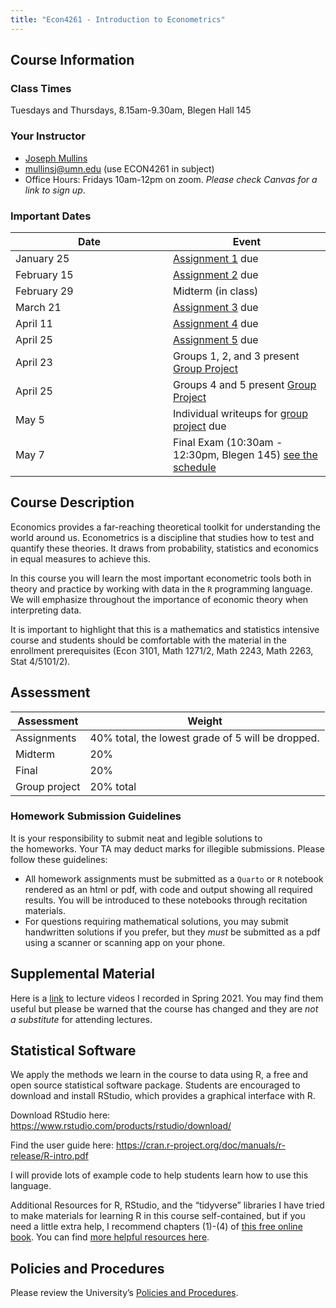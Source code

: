 ```yaml
---
title: "Econ4261 - Introduction to Econometrics"
---
```


## Course Information

### Class Times
Tuesdays and Thursdays, 8.15am-9.30am, Blegen Hall 145

### Your Instructor

- [Joseph Mullins](http://www.josephlyonmullins.com/)
- [mullinsj\@umn.edu](mailto:mullinsj@umn.edu?subject=Econ4261) (use ECON4261 in subject)
- Office Hours: Fridays 10am-12pm on zoom. *Please check Canvas for a link to sign up*.

### Important Dates

| Date | Event |
| ---- | ---- |
| January 25 | [Assignment 1](assignments/Homework-1.qmd) due |
| February 15 | [Assignment 2](assignments/Homework-2.qmd) due |
| February 29 | Midterm (in class) |
| March 21 | [Assignment 3](assignments/Homework-3.qmd) due |
| April 11 | [Assignment 4](assignments/Homework-4.qmd) due |
| April 25 | [Assignment 5](assignments/Homework-5.qmd) due |
| April 23 | Groups 1, 2, and 3 present [Group Project](assignments/GroupProject.qmd) |
| April 25 | Groups 4 and 5 present [Group Project](assignments/GroupProject.qmd) |
| May 5 | Individual writeups for [group project](assignments/GroupProject.qmd) due  |
| May 7 | Final Exam (10:30am - 12:30pm, Blegen 145) [see the schedule](https://onestop.umn.edu/calendar/final-exam-times) |

## Course Description

Economics provides a far-reaching theoretical toolkit for understanding the world around us. Econometrics is a discipline that studies how to test and quantify these theories. It draws from probability, statistics and economics in equal measures to achieve this.

In this course you will learn the most important econometric tools both in theory and practice by working with data in the `R` programming language. We will emphasize throughout the importance of economic theory when interpreting data.

It is important to highlight that this is a mathematics and statistics intensive course and students should be comfortable with the material in the enrollment prerequisites (Econ 3101, Math 1271/2, Math 2243, Math 2263, Stat 4/5101/2).

## Assessment

| Assessment | Weight |
| ----- | ----- |
| Assignments | 40% total, the lowest grade of 5 will be dropped. |
| Midterm | 20% |
| Final | 20% |
| Group project | 20% total |


### Homework Submission Guidelines

It is your responsibility to submit neat and legible solutions to the homeworks. Your TA may deduct marks for illegible submissions. Please follow these guidelines:

- All homework assignments must be submitted as a `Quarto` or `R` notebook rendered as an html or pdf, with code and output showing all required results. You will be introduced to these notebooks through recitation materials.
- For questions requiring mathematical solutions, you may submit handwritten solutions if you prefer, but they *must* be submitted as a pdf using a scanner or scanning app on your phone.

## Supplemental Material

Here is a [link](https://youtube.com/playlist?list=PLZCuo6AdR2dhd3qYHUGPZpqxZvZOI03tH) to lecture videos I recorded in Spring 2021. You may find them useful but please be warned that the course has changed and they are *not a substitute* for attending lectures.

## Statistical Software
We apply the methods we learn in the course to data using R, a free and open source statistical software package. Students are encouraged to download and install RStudio, which provides a graphical interface with R. 

Download RStudio here: <https://www.rstudio.com/products/rstudio/download/>

Find the user guide here: <https://cran.r-project.org/doc/manuals/r-release/R-intro.pdf>

I will provide lots of example code to help students learn how to use this language.

Additional Resources for R, RStudio, and the "tidyverse" libraries
I have tried to make materials for learning R in this course self-contained, but if you need a little extra help, I recommend chapters (1)-(4) of [this free online book](https://moderndive.com/index.html). You can find [more helpful resources here](https://www.tidyverse.org/learn/).

## Policies and Procedures

Please review the University's [Policies and Procedures](docs/University_department_policies_syllabus_23_24.docx).